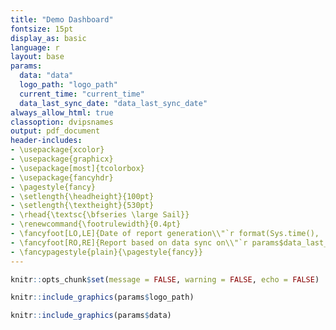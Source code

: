 ```yaml
---
title: "Demo Dashboard"
fontsize: 15pt
display_as: basic
language: r
layout: base
params:
  data: "data"
  logo_path: "logo_path"
  current_time: "current_time"
  data_last_sync_date: "data_last_sync_date"
always_allow_html: true
classoption: dvipsnames
output: pdf_document
header-includes:
- \usepackage{xcolor}
- \usepackage{graphicx}
- \usepackage[most]{tcolorbox}
- \usepackage{fancyhdr}
- \pagestyle{fancy}
- \setlength{\headheight}{100pt}
- \setlength{\textheight}{530pt}
- \rhead{\textsc{\bfseries \large Sail}}
- \renewcommand{\footrulewidth}{0.4pt}
- \fancyfoot[LO,LE]{Date of report generation\\"`r format(Sys.time(), '%d %B, %Y %H:%M:%S')`" UTC}
- \fancyfoot[RO,RE]{Report based on data sync on\\"`r params$data_last_sync_date`" UTC}
- \fancypagestyle{plain}{\pagestyle{fancy}}
---
```


```r
knitr::opts_chunk$set(message = FALSE, warning = FALSE, echo = FALSE)
```

```r
knitr::include_graphics(params$logo_path)
```
\newpage

```r
knitr::include_graphics(params$data)
```